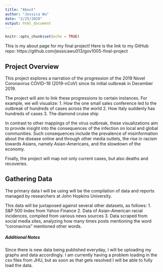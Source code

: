 ```yaml
---
title: "About"
author: "Jessica Wu"
date: "2/25/2020"
output: html_document
---
```


```r
knitr::opts_chunk$set(echo = TRUE)
```

This is my about page for my final project! Here is the link to my GitHub repo:
https://github.com/jessicawu013/gov1005-final-project

## Project Overview

This project explores a narration of the progression of the 2019 Novel Coronavirus COVID-19 (2019-nCoV) since its initial outbreak in December 2019. 

The project will aim to link these progressions to certain instances.
For example, we will visualize:
1. How the one small sales conference led to the outbreak of hundreds of cases 
across the world
2. How Italy suddenly has hundreds of cases
3. The diamond cruise ship

In contrast to other mappings of the virus outbreak,  these visualizations aim 
to provide insight into the consequences of the infection on local and global 
communities. Such consequences include the prevalence of misinformation about 
the disease online and through other media outlets, the rise in racism towards 
Asians, namely Asian-Americans, and the slowdown of the economy. 

Finally, the project will map not only current cases, but also deaths and recoveries.

## Gathering Data

The primary data I will be using will be the compilation of data and reports managed by researchers at John Hopkins University. 

This data will be juxtaposed against several other datasets, as follows:
 1. S&P 500 Index from Yahoo Finance
 2. Data of Asian-American racial incidences, compiled from various news sources
 3. Data scraped from social media sites, analyzing how many times posts mentioning
 the word "coronavirus" mentioned other words. 

##### Additional Notes

Since there is new data being published everyday, I will be uploading my graphs
and data accordingly. I am currently having a problem loading in the csv files 
from JHU, but as soon as that gets resolved I will be able to fully load the data.
